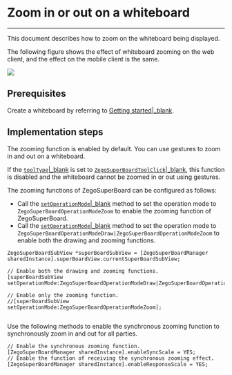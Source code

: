 # Zoom in or out on a whiteboard

- - -

This document describes how to zoom on the whiteboard being displayed.

The following figure shows the effect of whiteboard zooming on the web client, and the effect on the mobile client is the same.

<Frame width="512" height="auto" caption=""><img src="https://storage.zego.im/sdk-doc/Pics/WhiteboardView/zoom.gif" /></Frame>

## Prerequisites

Create a whiteboard by referring to [Getting started\|_blank](!QuickStart/CreateWboard).


## Implementation steps

The zooming function is enabled by default. You can use gestures to zoom in and out on a whiteboard.

<Note title="Note">

If the [`toolType`\|_blank](@toolType) is set to [`ZegoSuperBoardToolClick`\|_blank](@ZegoSuperBoardToolClick), this function is disabled and the whiteboard cannot be zoomed in or out using gestures.

</Note>

The zooming functions of ZegoSuperBoard can be configured as follows:

- Call the [`setOperationMode`\|_blank](@setOperationMode) method to set the operation mode to `ZegoSuperBoardOperationModeZoom` to enable the zooming function of ZegoSuperBoard.
- Call the [`setOperationMode`\|_blank](@setOperationMode) method to set the operation mode to `ZegoSuperBoardOperationModeDraw|ZegoSuperBoardOperationModeZoom` to enable both the drawing and zooming functions.

```objc
ZegoSuperBoardSubView *superBoardSubView = [ZegoSuperBoardManager sharedInstance].superBoardView.currentSuperBoardSubView;

// Enable both the drawing and zooming functions.
[superBoardSubView setOperationMode:ZegoSuperBoardOperationModeDraw|ZegoSuperBoardOperationModeZoom];

// Enable only the zooming function.
//[superBoardSubView setOperationMode:ZegoSuperBoardOperationModeZoom];


```

Use the following methods to enable the synchronous zooming function to synchronously zoom in and out for all parties.

```objc
// Enable the synchronous zooming function.
[ZegoSuperBoardManager sharedInstance].enableSyncScale = YES;
// Enable the function of receiving the synchronous zooming effect.
[ZegoSuperBoardManager sharedInstance].enableResponseScale = YES;

```
